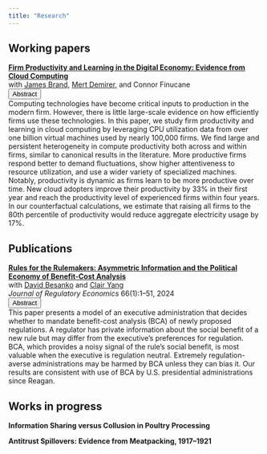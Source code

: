 ```yaml
---
title: "Research"
---
```


## Working papers
| [**Firm Productivity and Learning in the Digital Economy: Evidence from Cloud Computing**](files/cloud_productivity.pdf)
| with [James Brand](https://www.jamesbrandecon.com), [Mert Demirer](https://www.mertdemirer.com/), and Connor Finucane
```{=html}
  <button class="btn-sm" type="button" data-bs-toggle="collapse" data-bs-target="#a-cloud-prod" aria-expanded="false" aria-controls="a-cloud-prod">
            Abstract
  </button>
  
<div class="collapse gap-1" id="a-cloud-prod">
  <div class="card card-body">
    Computing technologies have become critical inputs to production in the modern firm. However, there is little large-scale evidence on how efficiently firms use these technologies. In this paper, we study firm productivity and learning in cloud computing by leveraging CPU utilization data from over one billion virtual machines used by nearly 100,000 firms. We find large and persistent heterogeneity in compute productivity both across and within firms, similar to canonical results in the literature. More productive firms respond better to demand fluctuations, show higher attentiveness to resource utilization, and use a wider variety of specialized machines. Notably, productivity is dynamic as firms learn to be more productive over time. New cloud adopters improve their productivity by 33% in their first year and reach the productivity level of experienced firms within four years. In our counterfactual calculations, we estimate that raising all firms to the 80th percentile of productivity would reduce aggregate electricity usage by 17%.
  </div>
</div>
```

## Publications
| [**Rules for the Rulemakers: Asymmetric Information and the Political Economy of Benefit-Cost Analysis**](https://link.springer.com/article/10.1007/s11149-024-09483-4)
| with [David Besanko](https://www.kellogg.northwestern.edu/faculty/directory/besanko_david.aspx) and [Clair Yang](https://sites.google.com/site/clairzyang/home)
| *Journal of Regulatory Economics* 66(1):1--51, 2024
```{=html}
  <button class="btn-sm" type="button" data-bs-toggle="collapse" data-bs-target="#a-rules" aria-expanded="false" aria-controls="a-rules">
            Abstract
  </button>
  
<div class="collapse gap-1" id="a-rules">
  <div class="card card-body">
    This paper presents a model of an executive administration that decides whether to mandate benefit-cost analysis (BCA) of newly proposed regulations. A regulator has private information about the social benefit of a new rule but may differ from the executive’s preferences for regulation. BCA, which provides a noisy signal of the rule’s social benefit, is most valuable when the executive is regulation neutral. Extremely regulation-averse administrations may be harmed by BCA unless they can bias it. Our results are consistent with use of BCA by U.S. presidential administrations since Reagan.
  </div>
</div>
```

## Works in progress

**Information Sharing versus Collusion in Poultry Processing**

**Antitrust Spillovers: Evidence from Meatpacking, 1917–1921**


